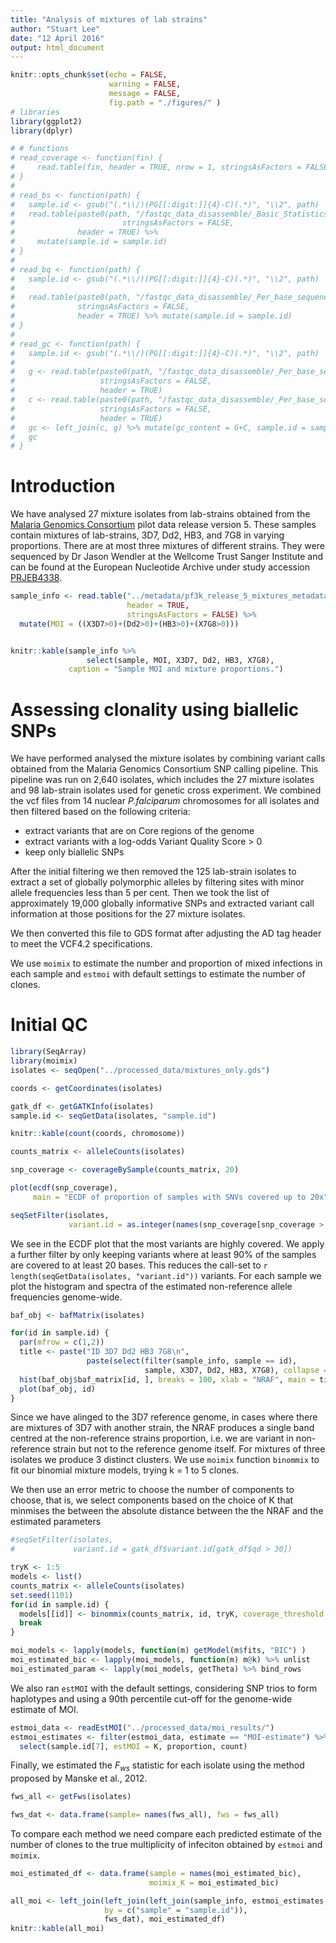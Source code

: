 ```yaml
---
title: "Analysis of mixtures of lab strains"
author: "Stuart Lee"
date: "12 April 2016"
output: html_document
---
```


```r
knitr::opts_chunk$set(echo = FALSE, 
                      warning = FALSE, 
                      message = FALSE, 
                      fig.path = "./figures/" )
# libraries 
library(ggplot2)
library(dplyr)

# # functions
# read_coverage <- function(fin) {
#     read.table(fin, header = TRUE, nrow = 1, stringsAsFactors = FALSE)
# }
# 
# read_bs <- function(path) {
#   sample.id <- gsub("(.*\\/)(PG[[:digit:]]{4}-C)(.*)", "\\2", path)
#   read.table(paste0(path, "/fastqc_data_disassemble/_Basic_Statistics.txt"), 
#                        stringsAsFactors = FALSE,
#              header = TRUE) %>% 
#     mutate(sample.id = sample.id)
# }
# 
# read_bq <- function(path) {
#   sample.id <- gsub("(.*\\/)(PG[[:digit:]]{4}-C)(.*)", "\\2", path)
# 
#   read.table(paste0(path, "/fastqc_data_disassemble/_Per_base_sequence_quality_Mean.txt"),
#              stringsAsFactors = FALSE,
#              header = TRUE) %>% mutate(sample.id = sample.id)
# }
# 
# read_gc <- function(path) {
#   sample.id <- gsub("(.*\\/)(PG[[:digit:]]{4}-C)(.*)", "\\2", path)
# 
#   g <- read.table(paste0(path, "/fastqc_data_disassemble/_Per_base_sequence_content_C.txt"), 
#                   stringsAsFactors = FALSE,
#                   header = TRUE)
#   c <- read.table(paste0(path, "/fastqc_data_disassemble/_Per_base_sequence_content_G.txt"), 
#                   stringsAsFactors = FALSE,
#                   header = TRUE)
#   gc <- left_join(c, g) %>% mutate(gc_content = G+C, sample.id = sample.id)
#   gc
# }

```
# Introduction

We have analysed 27 mixture isolates from lab-strains obtained from the 
[Malaria Genomics Consortium](https://www.malariagen.net/data/pf3k-5) pilot
data release version 5. These samples contain mixtures of lab-strains, 3D7,
Dd2, HB3, and 7G8 in varying proportions. There are at most three mixtures of
different strains. They were sequenced by Dr Jason Wendler
at the Wellcome Trust Sanger Institute and can be found at the European Nucleotide
Archive under study accession [PRJEB4338](http://www.ebi.ac.uk/ena/data/view/PRJEB4338). 

```r
sample_info <- read.table("../metadata/pf3k_release_5_mixtures_metadata.txt",
                          header = TRUE,
                          stringsAsFactors = FALSE) %>% 
  mutate(MOI = ((X3D7>0)+(Dd2>0)+(HB3>0)+(X7G8>0)))


knitr::kable(sample_info %>% 
                 select(sample, MOI, X3D7, Dd2, HB3, X7G8),
             caption = "Sample MOI and mixture proportions.")

```
# Assessing clonality using biallelic SNPs

We have performed analysed the mixture isolates by combining variant calls obtained
from the Malaria Genomics Consortium SNP calling pipeline. This pipeline was run
on 2,640 isolates, which includes the 27 mixture isolates and 98 lab-strain isolates
used for genetic cross experiment. We combined the vcf files from 14 nuclear 
_P.falciparum_ chromosomes for
all isolates and then filtered based on the following criteria:

* extract variants that are on Core regions of the genome
* extract variants with a log-odds Variant Quality Score > 0
* keep only biallelic SNPs

After the initial filtering we then removed the 125 lab-strain isolates
to extract a set of globally polymorphic alleles by filtering sites with
minor allele frequencies less than 5 per cent. Then we took the list of
approximately 19,000 globally informative SNPs and extracted variant call
information at those positions for the 27 mixture isolates.

We then converted this file to GDS format after adjusting the AD tag header to
meet the VCF4.2 specifications.

We use `moimix` to estimate the number and proportion of mixed infections in each sample and
`estmoi` with default settings to estimate the number of clones. 

# Initial QC

```r
library(SeqArray)
library(moimix)
isolates <- seqOpen("../processed_data/mixtures_only.gds")

coords <- getCoordinates(isolates)

gatk_df <- getGATKInfo(isolates)
sample.id <- seqGetData(isolates, "sample.id")

knitr::kable(count(coords, chromosome))

counts_matrix <- alleleCounts(isolates)

snp_coverage <- coverageBySample(counts_matrix, 20)

plot(ecdf(snp_coverage), 
     main = "ECDF of proportion of samples with SNVs covered up to 20x")

seqSetFilter(isolates, 
             variant.id = as.integer(names(snp_coverage[snp_coverage > 0.9])))

```

We see in the ECDF plot that the most variants are highly covered. 
We apply a further filter by only keeping variants where at least 90\% of the 
samples are covered to at least 20 bases.
This reduces the call-set to `r length(seqGetData(isolates, "variant.id"))` variants. 
For each sample we plot the histogram and spectra of the estimated non-reference allele 
frequencies genome-wide. 

```r
baf_obj <- bafMatrix(isolates)

for(id in sample.id) {
  par(mfrow = c(1,2))
  title <- paste("ID 3D7 Dd2 HB3 7G8\n",
                 paste(select(filter(sample_info, sample == id), 
                              sample, X3D7, Dd2, HB3, X7G8), collapse = " "))
  hist(baf_obj$baf_matrix[id, ], breaks = 100, xlab = "NRAF", main = title )
  plot(baf_obj, id)
}

```


Since we have alinged to the 3D7 reference genome, in cases where there are
mixtures of 3D7 with another strain, the NRAF produces a single band centred at the
non-reference strains proportion, i.e. we are variant in non-reference strain but
not to the reference genome itself. For mixtures of three isolates we produce 3
distinct clusters. We use `moimix` function `binommix` to fit our binomial
mixture models, trying k = 1 to 5 clones.

We then use an error metric to choose the number of components to choose, that is,
we select components based on the choice of K that minmises the between the absolute
distance between the the NRAF and the estimated parameters

```r
#seqSetFilter(isolates, 
#             variant.id = gatk_df$variant.id[gatk_df$qd > 30])

tryK <- 1:5
models <- list()
counts_matrix <- alleleCounts(isolates)
set.seed(1101)
for(id in sample.id) {
  models[[id]] <- binommix(counts_matrix, id, tryK, coverage_threshold = 20L)
  break
}

moi_models <- lapply(models, function(m) getModel(m$fits, "BIC") )
moi_estimated_bic <- lapply(moi_models, function(m) m@k) %>% unlist
moi_estimated_param <- lapply(moi_models, getTheta) %>% bind_rows
```

We also ran `estMOI` with the default settings, considering SNP trios to form
haplotypes and using a 90th percentile cut-off for the genome-wide estimate of 
MOI.

```r
estmoi_data <- readEstMOI("../processed_data/moi_results/")
estmoi_estimates <- filter(estmoi_data, estimate == "MOI-estimate") %>% 
  select(sample.id[7], estMOI = K, proportion, count)


```

Finally, we estimated the $F_{ws}$ statistic for each isolate using the method
proposed by Manske et al., 2012.

```r

fws_all <- getFws(isolates)

fws_dat <- data.frame(sample= names(fws_all), fws = fws_all)

```

To compare each method we need compare each predicted estimate of the number
of clones to the true multiplicity of infeciton obtained by `estmoi` and
`moimix`.

```r
moi_estimated_df <- data.frame(sample = names(moi_estimated_bic), 
                               moimix_K = moi_estimated_bic)

all_moi <- left_join(left_join(left_join(sample_info, estmoi_estimates,
                     by = c("sample" = "sample.id")),
                     fws_dat), moi_estimated_df)
knitr::kable(all_moi)
```

